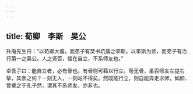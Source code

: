 ```yaml
---
---
---
```

title: 荀卿　李斯　吴公
---

升庵先生曰：“以荀卿大儒，而弟子有焚书坑儒之李斯，以李斯为师，而弟子有治行第一之吴公。人之贤否，信在自立，不系师友也。”

卓吾子曰：能自立者，必有骨也。有骨则可藉以行立。苟无骨，虽百师友左提右挚，其奈之何？一刻无人，一刻站不得矣。然既能行立，则自能奔走求师，如颜、曾辈之于孔子然，谓其不系师友，亦非也。